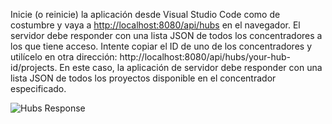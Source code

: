 Inicie (o reinicie) la aplicación desde Visual Studio Code como de costumbre y vaya a
[http://localhost:8080/api/hubs](http://localhost:8080/api/hubs) en el navegador.
El servidor debe responder con una lista JSON de todos los concentradores a los que tiene acceso.
Intente copiar el ID de uno de los concentradores y utilícelo en otra dirección: http://localhost:8080/api/hubs/your-hub-id/projects.
En este caso, la aplicación de servidor debe responder con una lista JSON de todos los proyectos
disponible en el concentrador especificado.

![Hubs Response](./hubs-response.webp)
